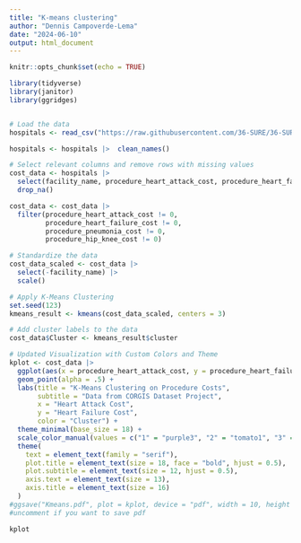 ```yaml
---
title: "K-means clustering"
author: "Dennis Campoverde-Lema"
date: "2024-06-10"
output: html_document
---
```


```r
knitr::opts_chunk$set(echo = TRUE)
```


```r
library(tidyverse)
library(janitor)
library(ggridges)


# Load the data
hospitals <- read_csv("https://raw.githubusercontent.com/36-SURE/36-SURE.github.io/main/data/hospitals.csv")

hospitals <- hospitals |>  clean_names()


```


```r
# Select relevant columns and remove rows with missing values
cost_data <- hospitals |> 
  select(facility_name, procedure_heart_attack_cost, procedure_heart_failure_cost, procedure_pneumonia_cost, procedure_hip_knee_cost) |> 
  drop_na()

cost_data <- cost_data |> 
  filter(procedure_heart_attack_cost != 0,
         procedure_heart_failure_cost != 0,
         procedure_pneumonia_cost != 0,
         procedure_hip_knee_cost != 0)

# Standardize the data
cost_data_scaled <- cost_data |> 
  select(-facility_name) |> 
  scale()

# Apply K-Means Clustering
set.seed(123)
kmeans_result <- kmeans(cost_data_scaled, centers = 3)

# Add cluster labels to the data
cost_data$Cluster <- kmeans_result$cluster


```


```r
# Updated Visualization with Custom Colors and Theme
kplot <- cost_data |> 
  ggplot(aes(x = procedure_heart_attack_cost, y = procedure_heart_failure_cost, color = as.factor(Cluster))) +
  geom_point(alpha = .5) +
  labs(title = "K-Means Clustering on Procedure Costs", 
       subtitle = "Data from CORGIS Dataset Project",
       x = "Heart Attack Cost", 
       y = "Heart Failure Cost", 
       color = "Cluster") +
  theme_minimal(base_size = 18) +
  scale_color_manual(values = c("1" = "purple3", "2" = "tomato1", "3" = "seagreen")) +
  theme(
    text = element_text(family = "serif"),
    plot.title = element_text(size = 18, face = "bold", hjust = 0.5),
    plot.subtitle = element_text(size = 12, hjust = 0.5),
    axis.text = element_text(size = 13),
    axis.title = element_text(size = 16)
  )
#ggsave("Kmeans.pdf", plot = kplot, device = "pdf", width = 10, height = 8, path = getwd())
#uncomment if you want to save pdf

```

```r
kplot
```

